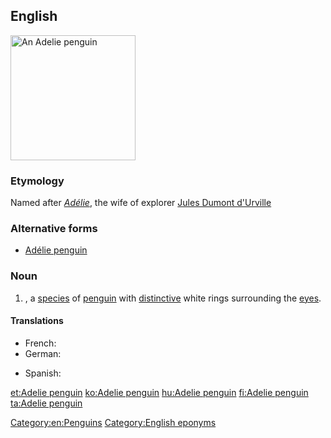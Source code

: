 ==English==
{{wikipedia}}
[[Image:Adelie Penguin.jpg|200px|thumb|right|An Adelie penguin]]
{{wikispecies|Pygoscelis adeliae}}
===Etymology===
Named after ''[[Adélie]]'', the wife of explorer [[w:Jules Dumont d'Urville|Jules Dumont d'Urville]]

===Alternative forms===
* [[Adélie penguin]]

===Noun===
{{en-noun|head=[[Adelie]] [[penguin]]}}

# {{taxlink|Pygoscelis adeliae|species}}, a [[species]] of [[penguin]] with [[distinctive]] white rings surrounding the [[eye]]s.

====Translations====
{{trans-top|Pygoscelis adeliae}}
* French: {{t+|fr|manchot Adélie|m}}
* German: {{t+|de|Adeliepinguin|m}}
{{trans-mid}}
* Spanish: {{t-|es|pingüino adelia|m}}
{{trans-bottom}}

[[Category:en:Penguins]]
[[Category:English eponyms]]

[[et:Adelie penguin]]
[[ko:Adelie penguin]]
[[hu:Adelie penguin]]
[[fi:Adelie penguin]]
[[ta:Adelie penguin]]
